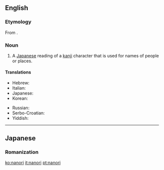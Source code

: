==English==

{{wikipedia}}

===Etymology===
From {{etyl|ja|en}} {{term|名乗り|tr=なのり, nanori|lang=ja|sc=Jpan}}.

===Noun===
{{en-noun|-}}

# {{linguistics}} A [[Japanese]] reading of a [[kanji]] character that is used for names of people or places.

====Translations====
{{trans-top|Japanese kanji readings for names}}
* Hebrew: {{t-|he|נאנורי|sc=Hebr}}
* Italian: {{t+|it|nanori}}
* Japanese: {{t-|ja|名乗り|tr=なのり, nanori}}
* Korean: {{t-|ko|나노리|tr=nanori|sc=Hang}}
{{trans-mid}}
* Russian: {{t-|ru|нанори|tr=nanóri}}
* Serbo-Croatian: {{t-|sh|nanori}}
* Yiddish: {{t-|yi|נאנאָרי|sc=Hebr}}
{{trans-bottom}}

----

==Japanese==

===Romanization===
{{ja-romaji|なのり}}

[[ko:nanori]]
[[it:nanori]]
[[pt:nanori]]